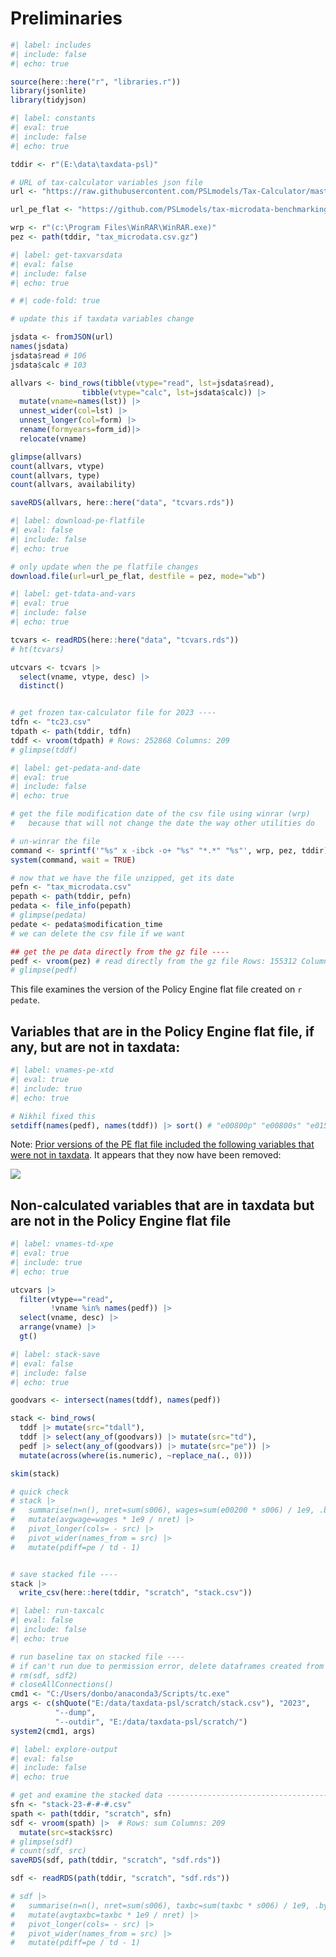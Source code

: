 # Preliminaries

```r
#| label: includes
#| include: false
#| echo: true

source(here::here("r", "libraries.r"))
library(jsonlite)
library(tidyjson)

```

```{=html}
<!-- links


-->
```


```r
#| label: constants
#| eval: true
#| include: false
#| echo: true

tddir <- r"(E:\data\taxdata-psl)"

# URL of tax-calculator variables json file
url <- "https://raw.githubusercontent.com/PSLmodels/Tax-Calculator/master/taxcalc/records_variables.json"

url_pe_flat <- "https://github.com/PSLmodels/tax-microdata-benchmarking/releases/download/policyengine-cps-flat-file/tax_microdata.csv.gz"

wrp <- r"(c:\Program Files\WinRAR\WinRAR.exe)"
pez <- path(tddir, "tax_microdata.csv.gz")

```


```r
#| label: get-taxvarsdata
#| eval: false
#| include: false
#| echo: true

# #| code-fold: true

# update this if taxdata variables change

jsdata <- fromJSON(url)
names(jsdata)
jsdata$read # 106
jsdata$calc # 103

allvars <- bind_rows(tibble(vtype="read", lst=jsdata$read),
                tibble(vtype="calc", lst=jsdata$calc)) |> 
  mutate(vname=names(lst)) |> 
  unnest_wider(col=lst) |>
  unnest_longer(col=form) |> 
  rename(formyears=form_id)|> 
  relocate(vname)

glimpse(allvars)
count(allvars, vtype)
count(allvars, type)
count(allvars, availability)

saveRDS(allvars, here::here("data", "tcvars.rds"))

```


```r
#| label: download-pe-flatfile
#| eval: false
#| include: false
#| echo: true

# only update when the pe flatfile changes
download.file(url=url_pe_flat, destfile = pez, mode="wb")

```

```r
#| label: get-tdata-and-vars
#| eval: true
#| include: false
#| echo: true

tcvars <- readRDS(here::here("data", "tcvars.rds"))
# ht(tcvars)

utcvars <- tcvars |> 
  select(vname, vtype, desc) |> 
  distinct()


# get frozen tax-calculator file for 2023 ----
tdfn <- "tc23.csv"
tdpath <- path(tddir, tdfn)
tddf <- vroom(tdpath) # Rows: 252868 Columns: 209
# glimpse(tddf)

```

```r
#| label: get-pedata-and-date
#| eval: true
#| include: false
#| echo: true

# get the file modification date of the csv file using winrar (wrp)
#   because that will not change the date the way other utilities do

# un-winrar the file
command <- sprintf('"%s" x -ibck -o+ "%s" "*.*" "%s"', wrp, pez, tddir)
system(command, wait = TRUE)

# now that we have the file unzipped, get its date
pefn <- "tax_microdata.csv"
pepath <- path(tddir, pefn)
pedata <- file_info(pepath)
# glimpse(pedata)
pedate <- pedata$modification_time
# we can delete the csv file if we want

## get the pe data directly from the gz file ----
pedf <- vroom(pez) # read directly from the gz file Rows: 155312 Columns: 62                                                                                                                                                                                        
# glimpse(pedf)


```

This file examines the version of the Policy Engine flat file created on `r pedate`.

## Variables that are in the Policy Engine flat file, if any, but are not in taxdata:

```r
#| label: vnames-pe-xtd
#| eval: true
#| include: true
#| echo: true

# Nikhil fixed this
setdiff(names(pedf), names(tddf)) |> sort() # "e00800p" "e00800s" "e01500p" "e01500s" "e02300p" "e02300s" "e02400p" "e02400s"
```


Note: [Prior versions of the PE flat file included the following variables that were not in taxdata ](https://github.com/PSLmodels/tax-microdata-benchmarking/pull/7#pullrequestreview-1884702316). It appears that they now have been removed:

![](images/clipboard-1602696867.png)



## Non-calculated variables that are in taxdata but are not in the Policy Engine flat file

```r
#| label: vnames-td-xpe
#| eval: true
#| include: true
#| echo: true

utcvars |> 
  filter(vtype=="read",
         !vname %in% names(pedf)) |> 
  select(vname, desc) |> 
  arrange(vname) |> 
  gt()

```

```r
#| label: stack-save
#| eval: false
#| include: false
#| echo: true

goodvars <- intersect(names(tddf), names(pedf))

stack <- bind_rows(
  tddf |> mutate(src="tdall"),
  tddf |> select(any_of(goodvars)) |> mutate(src="td"),
  pedf |> select(any_of(goodvars)) |> mutate(src="pe")) |> 
  mutate(across(where(is.numeric), ~replace_na(., 0)))

skim(stack)

# quick check
# stack |> 
#   summarise(n=n(), nret=sum(s006), wages=sum(e00200 * s006) / 1e9, .by=src) |> 
#   mutate(avgwage=wages * 1e9 / nret) |> 
#   pivot_longer(cols= - src) |> 
#   pivot_wider(names_from = src) |> 
#   mutate(pdiff=pe / td - 1)


# save stacked file ----
stack |> 
  write_csv(here::here(tddir, "scratch", "stack.csv"))


```

```r
#| label: run-taxcalc
#| eval: false
#| include: false
#| echo: true

# run baseline tax on stacked file ----
# if can't run due to permission error, delete dataframes created from output file and closeAllConnections()
# rm(sdf, sdf2)
# closeAllConnections()
cmd1 <- "C:/Users/donbo/anaconda3/Scripts/tc.exe"
args <- c(shQuote("E:/data/taxdata-psl/scratch/stack.csv"), "2023",
          "--dump",
          "--outdir", "E:/data/taxdata-psl/scratch/")
system2(cmd1, args)

```

```r
#| label: explore-output
#| eval: false
#| include: false
#| echo: true

# get and examine the stacked data ----------------------------------------
sfn <- "stack-23-#-#-#.csv"
spath <- path(tddir, "scratch", sfn)
sdf <- vroom(spath) |>  # Rows: sum Columns: 209
  mutate(src=stack$src)
# glimpse(sdf)
# count(sdf, src)
saveRDS(sdf, path(tddir, "scratch", "sdf.rds"))

sdf <- readRDS(path(tddir, "scratch", "sdf.rds"))

# sdf |> 
#   summarise(n=n(), nret=sum(s006), taxbc=sum(taxbc * s006) / 1e9, .by=src) |> 
#   mutate(avgtaxbc=taxbc * 1e9 / nret) |> 
#   pivot_longer(cols= - src) |> 
#   pivot_wider(names_from = src) |> 
#   mutate(pdiff=pe / td - 1)


```
